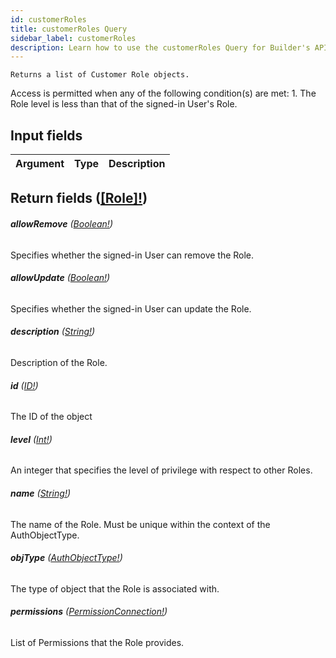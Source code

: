 ```yaml
---
id: customerRoles
title: customerRoles Query
sidebar_label: customerRoles
description: Learn how to use the customerRoles Query for Builder's API.
---
```


    Returns a list of Customer Role objects.

Access is permitted when any of the following condition(s) are met: 1. The Role level is less than that of the signed-in User's Role.

## Input fields

| Argument | Type | Description |
| -------- | ---- | ----------- |

## Return fields ([[Role]!](/self-managed/composer/builder/api/schema/object/Role.mdx))

###### <b>allowRemove</b> ([Boolean!](/self-managed/composer/builder/api/schema/scalar/Boolean.mdx))

Specifies whether the signed-in User can remove the Role.

###### <b>allowUpdate</b> ([Boolean!](/self-managed/composer/builder/api/schema/scalar/Boolean.mdx))

Specifies whether the signed-in User can update the Role.

###### <b>description</b> ([String!](/self-managed/composer/builder/api/schema/scalar/String.mdx))

Description of the Role.

###### <b>id</b> ([ID!](/self-managed/composer/builder/api/schema/scalar/ID.mdx))

The ID of the object

###### <b>level</b> ([Int!](/self-managed/composer/builder/api/schema/scalar/Int.mdx))

An integer that specifies the level of privilege with respect to other Roles.

###### <b>name</b> ([String!](/self-managed/composer/builder/api/schema/scalar/String.mdx))

The name of the Role. Must be unique within the context of the AuthObjectType.

###### <b>objType</b> ([AuthObjectType!](/self-managed/composer/builder/api/schema/object/AuthObjectType.mdx))

The type of object that the Role is associated with.

###### <b>permissions</b> ([PermissionConnection!](/self-managed/composer/builder/api/schema/object/PermissionConnection.mdx))

List of Permissions that the Role provides.
